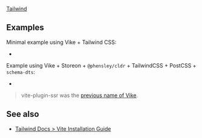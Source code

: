 
<UseBati>[Tailwind](https://tailwindcss.com)</UseBati>

## Examples

Minimal example using Vike + Tailwind CSS:
 - <Example timestamp="2022.08" repo="brillout/vite-plugin-ssr_tailwind-css" />

Example using Vike + Storeon + `@phensley/cldr` + TailwindCSS + PostCSS + `schema-dts`:
 - <Example timestamp="2021.10" repo="mate-h/vite-ssr-web" />

> vite-plugin-ssr was the [previous name of Vike](https://vite-plugin-ssr.com/vike).

## See also

 - [Tailwind Docs > Vite Installation Guide](https://tailwindcss.com/docs/guides/vite)
